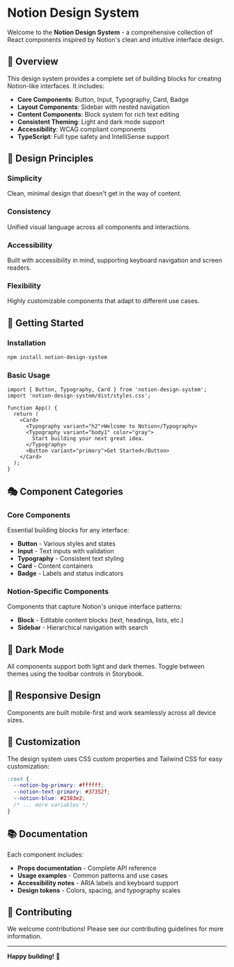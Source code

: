
<Meta title="Introduction/Welcome" />

# Notion Design System

Welcome to the **Notion Design System** - a comprehensive collection of React components inspired by Notion's clean and intuitive interface design.

## 🎯 Overview

This design system provides a complete set of building blocks for creating Notion-like interfaces. It includes:

- **Core Components**: Button, Input, Typography, Card, Badge
- **Layout Components**: Sidebar with nested navigation
- **Content Components**: Block system for rich text editing
- **Consistent Theming**: Light and dark mode support
- **Accessibility**: WCAG compliant components
- **TypeScript**: Full type safety and IntelliSense support

## 🎨 Design Principles

### Simplicity
Clean, minimal design that doesn't get in the way of content.

### Consistency
Unified visual language across all components and interactions.

### Accessibility
Built with accessibility in mind, supporting keyboard navigation and screen readers.

### Flexibility
Highly customizable components that adapt to different use cases.

## 🚀 Getting Started

### Installation

```bash
npm install notion-design-system
```

### Basic Usage

```tsx
import { Button, Typography, Card } from 'notion-design-system';
import 'notion-design-system/dist/styles.css';

function App() {
  return (
    <Card>
      <Typography variant="h2">Welcome to Notion</Typography>
      <Typography variant="body1" color="gray">
        Start building your next great idea.
      </Typography>
      <Button variant="primary">Get Started</Button>
    </Card>
  );
}
```

## 🎭 Component Categories

### Core Components
Essential building blocks for any interface:
- **Button** - Various styles and states
- **Input** - Text inputs with validation
- **Typography** - Consistent text styling
- **Card** - Content containers
- **Badge** - Labels and status indicators

### Notion-Specific Components
Components that capture Notion's unique interface patterns:
- **Block** - Editable content blocks (text, headings, lists, etc.)
- **Sidebar** - Hierarchical navigation with search

## 🌙 Dark Mode

All components support both light and dark themes. Toggle between themes using the toolbar controls in Storybook.

## 📱 Responsive Design

Components are built mobile-first and work seamlessly across all device sizes.

## 🔧 Customization

The design system uses CSS custom properties and Tailwind CSS for easy customization:

```css
:root {
  --notion-bg-primary: #ffffff;
  --notion-text-primary: #37352f;
  --notion-blue: #2383e2;
  /* ... more variables */
}
```

## 📚 Documentation

Each component includes:
- **Props documentation** - Complete API reference
- **Usage examples** - Common patterns and use cases
- **Accessibility notes** - ARIA labels and keyboard support
- **Design tokens** - Colors, spacing, and typography scales

## 🤝 Contributing

We welcome contributions! Please see our contributing guidelines for more information.

---

**Happy building!** 🚀